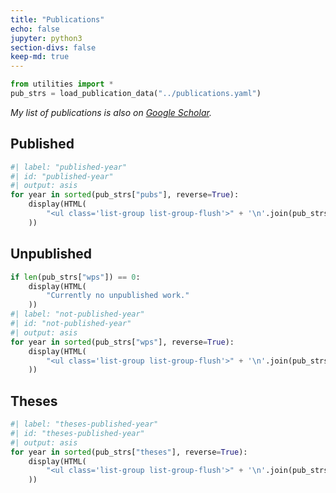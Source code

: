 ```yaml
---
title: "Publications"
echo: false
jupyter: python3
section-divs: false
keep-md: true
---
```


```python
from utilities import *
pub_strs = load_publication_data("../publications.yaml")
```

*My list of publications is also on [Google Scholar](https://scholar.google.com/citations?user=7xLeZqMAAAAJ).*

## Published

```python
#| label: "published-year"
#| id: "published-year"
#| output: asis
for year in sorted(pub_strs["pubs"], reverse=True):
    display(HTML(
        "<ul class='list-group list-group-flush'>" + '\n'.join(pub_strs["pubs"][year]) + "</ul>"
    ))
```


## Unpublished
```python

if len(pub_strs["wps"]) == 0:
    display(HTML(
        "Currently no unpublished work."
    ))
#| label: "not-published-year"
#| id: "not-published-year"
#| output: asis
for year in sorted(pub_strs["wps"], reverse=True):
    display(HTML(
        "<ul class='list-group list-group-flush'>" + '\n'.join(pub_strs["wps"][year]) + "</ul>"
    ))
```

## Theses

```python
#| label: "theses-published-year"
#| id: "theses-published-year"
#| output: asis
for year in sorted(pub_strs["theses"], reverse=True):
    display(HTML(
        "<ul class='list-group list-group-flush'>" + '\n'.join(pub_strs["theses"][year]) + "</ul>"
    ))
```
